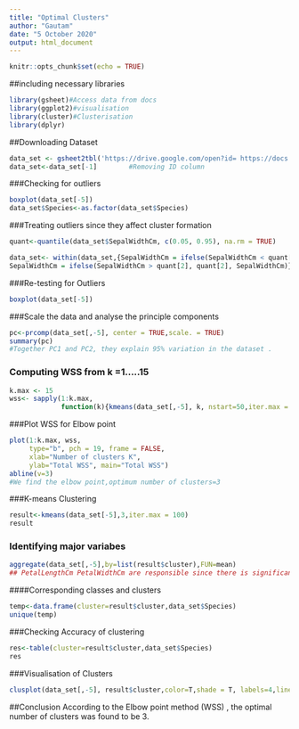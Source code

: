 ---
title: "Optimal Clusters"
author: "Gautam"
date: "5 October 2020"
output: html_document
---

```{r setup, include=FALSE}
knitr::opts_chunk$set(echo = TRUE)
```

##including necessary libraries
```{r}
library(gsheet)#Access data from docs
library(ggplot2)#visualisation
library(cluster)#Clusterisation
library(dplyr)

```

##Downloading Dataset
```{r}
data_set <- gsheet2tbl('https://drive.google.com/open?id= https://docs.google.com/spreadsheets/d/1MrzR-CUDz1h6raJ95jn-heyYy-eNpjKCqu8J5gqbTPk/edit?usp=sharing')
data_set<-data_set[-1]        #Removing ID column 

```

###Checking for outliers 
```{r}
boxplot(data_set[-5])
data_set$Species<-as.factor(data_set$Species)

```

###Treating outliers since they affect cluster formation
```{r}

quant<-quantile(data_set$SepalWidthCm, c(0.05, 0.95), na.rm = TRUE)

data_set<- within(data_set,{SepalWidthCm = ifelse(SepalWidthCm < quant[1], quant[1], SepalWidthCm)
SepalWidthCm = ifelse(SepalWidthCm > quant[2], quant[2], SepalWidthCm)})
```

###Re-testing for Outliers
```{r} 
boxplot(data_set[-5])
```

###Scale the data and analyse the principle components
```{r}

pc<-prcomp(data_set[,-5], center = TRUE,scale. = TRUE)
summary(pc)
#Together PC1 and PC2, they explain 95% variation in the dataset .
```

### Computing WSS from k =1.....15
```{r}

k.max <- 15
wss<- sapply(1:k.max, 
             function(k){kmeans(data_set[,-5], k, nstart=50,iter.max = 15 )$tot.withinss})

```


###Plot WSS for Elbow point

```{r}
plot(1:k.max, wss,
     type="b", pch = 19, frame = FALSE, 
     xlab="Number of clusters K",
     ylab="Total WSS", main="Total WSS")
abline(v=3)
#We find the elbow point,optimum number of clusters=3 
```

###K-means Clustering
```{r}
result<-kmeans(data_set[-5],3,iter.max = 100)
result
```


### Identifying major variabes
```{r}
aggregate(data_set[,-5],by=list(result$cluster),FUN=mean)
## PetalLengthCm PetalWidthCm are responsible since there is significant difference amongst clusters

```

####Corresponding classes and clusters
```{r}
temp<-data.frame(cluster=result$cluster,data_set$Species)
unique(temp)
```

###Checking Accuracy of clustering
```{r}
res<-table(cluster=result$cluster,data_set$Species)
res

```

###Visualisation of Clusters
```{r}
clusplot(data_set[,-5], result$cluster,color=T,shade = T, labels=4,lines=0,main="Clusterplot ",cex=1)

```


##Conclusion
According to the Elbow point method (WSS) , the optimal number of clusters was found to be 3.
